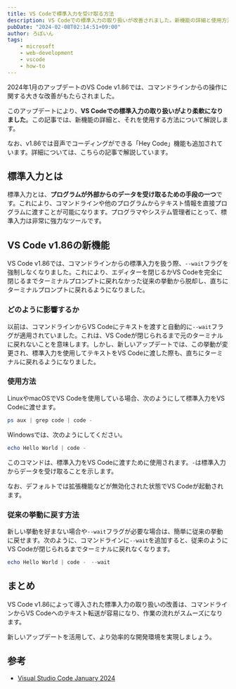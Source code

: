 ```yaml
---
title: VS Codeで標準入力を受け取る方法
description: VS Codeでの標準入力の取り扱いが改善されました。新機能の詳細と使用方法について解説します。
pubDate: "2024-02-08T02:14:51+09:00"
author: ろぼいん
tags:
    - microsoft
    - web-development
    - vscode
    - how-to
---
```



2024年1月のアップデートのVS Code v1.86では、コマンドラインからの操作に関する大きな改善がもたらされました。

このアップデートにより、**VS Codeでの標準入力の取り扱いがより柔軟になりました**。この記事では、新機能の詳細と、それを使用する方法について解説します。

なお、v1.86では音声でコーディングができる「Hey Code」機能も追加されています。詳細については、こちらの記事で解説しています。

<ArticleCard link="/article/2024/02/05/vs-code-new-feature-hey-code/" />

## 標準入力とは

標準入力とは、**プログラムが外部からのデータを受け取るための手段の一つ**です。これにより、コマンドラインや他のプログラムからテキスト情報を直接プログラムに渡すことが可能になります。プログラマやシステム管理者にとって、標準入力は非常に強力なツールです。

## VS Code v1.86の新機能

VS Code v1.86では、コマンドラインからの標準入力を扱う際、`--wait`フラグを強制しなくなりました。これにより、エディターを閉じるかVS Codeを完全に閉じるまでターミナルプロンプトに戻れなかった従来の挙動から脱却し、直ちにターミナルプロンプトに戻れるようになりました。

### どのように影響するか

以前は、コマンドラインからVS Codeにテキストを渡すと自動的に`--wait`フラグが適用されていました。これは、VS Codeが閉じられるまで元のターミナルに戻れないことを意味します。しかし、新しいアップデートでは、この挙動が変更され、標準入力を使用してテキストをVS Codeに渡した際も、直ちにターミナルに戻れるようになりました。

### 使用方法

LinuxやmacOSでVS Codeを使用している場合、次のようにして標準入力をVS Codeに渡せます。

```powershell
ps aux | grep code | code -
```

Windowsでは、次のようにしてください。

```powershell
echo Hello World | code -
```

このコマンドは、標準入力をVS Codeに渡すために使用されます。`-`は標準入力からデータを受け取ることを示します。

なお、デフォルトでは拡張機能などが無効化された状態でVS Codeが起動されます。

### 従来の挙動に戻す方法

新しい挙動を好まない場合や`--wait`フラグが必要な場合は、簡単に従来の挙動に戻せます。次のように、コマンドラインに`--wait`を追加すると、従来のようにVS Codeが閉じられるまでターミナルに戻れなくなります。

```powershell
echo Hello World | code -　--wait
```

## まとめ

VS Code v1.86によって導入された標準入力の取り扱いの改善は、コマンドラインからVS Codeへのテキスト転送が容易になり、作業の流れがスムーズになります。

新しいアップデートを活用して、より効率的な開発環境を実現しましょう。

## 参考

- [Visual Studio Code January 2024](https://code.visualstudio.com/updates/v1_86#_do-no-enforce-wait-when-reading-from-stdin-from-the-command-line)
